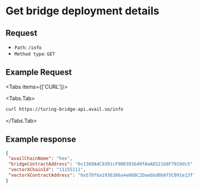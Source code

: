 

# Get bridge deployment details

## Request

- `Path`: `/info`
- `Method type`: `GET`

## Example Request

<Tabs items={['CURL']}>

<Tabs.Tab>
    
```sh
curl https://turing-bridge-api.avail.so/info
```

</Tabs.Tab>
</Tabs>

## Example response

```json showLineNumbers filename="Example JSON response"
{
 "availChainName": "hex",
 "bridgeContractAddress": "0x1369A4C9391cF90D393b40fAeAD521b0F7019dc5",
 "vectorXChainId": "11155111",
 "vectorXContractAddress": "0x570f6a1936386a4e060C2Daebbd0b6f5C091e13f"
}
```